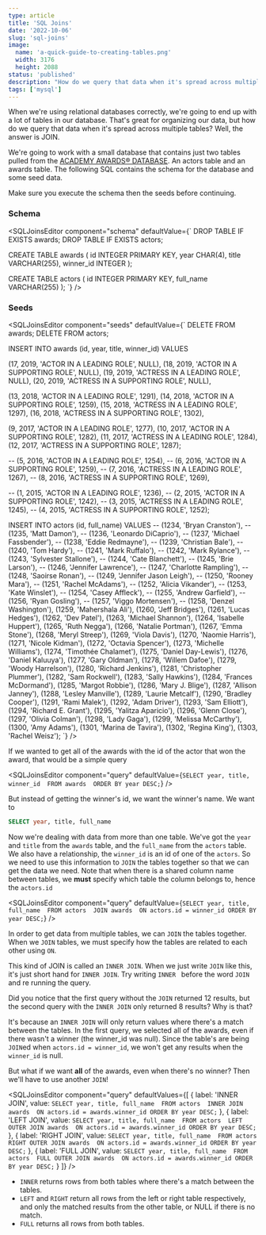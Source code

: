 ```yaml
---
type: article
title: 'SQL Joins'
date: '2022-10-06'
slug: 'sql-joins'
image: 
  name: 'a-quick-guide-to-creating-tables.png'
  width: 3176
  height: 2088
status: 'published'
description: "How do we query that data when it's spread across multiple tables? JOIN!"
tags: ['mysql']
---
```


When we're using relational databases correctly, we're going to end up with a lot of tables in our database. That's great for organizing our data, but how do we query that data when it's spread across multiple tables? Well, the answer is JOIN.

We're going to work with a small database that contains just two tables pulled from the [ACADEMY AWARDS® DATABASE](http://awardsdatabase.oscars.org/). An actors table and an awards table. The following SQL contains the schema for the database and some seed data.

<Note>
  Make sure you execute the schema then the seeds before continuing. 
</Note>

### Schema

<SQLJoinsEditor component="schema"  defaultValue={`
DROP TABLE IF EXISTS awards; DROP TABLE IF EXISTS actors;

CREATE TABLE awards (
  id INTEGER PRIMARY KEY,
  year CHAR(4),
  title VARCHAR(255),
  winner_id INTEGER
);

CREATE TABLE actors (
  id INTEGER PRIMARY KEY,
  full_name VARCHAR(255)
);
`} />


### Seeds

<SQLJoinsEditor component="seeds" defaultValue={`
DELETE FROM awards; DELETE FROM actors;

INSERT INTO awards (id, year, title, winner_id)
VALUES 

(17, 2019, 'ACTOR IN A LEADING ROLE', NULL),
(18, 2019, 'ACTOR IN A SUPPORTING ROLE', NULL),
(19, 2019, 'ACTRESS IN A LEADING ROLE', NULL),
(20, 2019, 'ACTRESS IN A SUPPORTING ROLE', NULL),

(13, 2018, 'ACTOR IN A LEADING ROLE', 1291),
(14, 2018, 'ACTOR IN A SUPPORTING ROLE', 1259),
(15, 2018, 'ACTRESS IN A LEADING ROLE', 1297),
(16, 2018, 'ACTRESS IN A SUPPORTING ROLE', 1302),

(9, 2017, 'ACTOR IN A LEADING ROLE', 1277),
(10, 2017, 'ACTOR IN A SUPPORTING ROLE', 1282),
(11, 2017, 'ACTRESS IN A LEADING ROLE', 1284),
(12, 2017, 'ACTRESS IN A SUPPORTING ROLE', 1287);

-- (5, 2016, 'ACTOR IN A LEADING ROLE', 1254),
-- (6, 2016, 'ACTOR IN A SUPPORTING ROLE', 1259),
-- (7, 2016, 'ACTRESS IN A LEADING ROLE', 1267),
-- (8, 2016, 'ACTRESS IN A SUPPORTING ROLE', 1269),

-- (1, 2015, 'ACTOR IN A LEADING ROLE', 1236),
-- (2, 2015, 'ACTOR IN A SUPPORTING ROLE', 1242),
-- (3, 2015, 'ACTRESS IN A LEADING ROLE', 1245),
-- (4, 2015, 'ACTRESS IN A SUPPORTING ROLE', 1252);

INSERT INTO actors (id, full_name)
VALUES 
-- (1234, 'Bryan Cranston'),
-- (1235, 'Matt Damon'),
-- (1236, 'Leonardo DiCaprio'),
-- (1237, 'Michael Fassbender'),
-- (1238, 'Eddie Redmayne'),
-- (1239, 'Christian Bale'),
-- (1240, 'Tom Hardy'),
-- (1241, 'Mark Ruffalo'),
-- (1242, 'Mark Rylance'),
-- (1243, 'Sylvester Stallone'),
-- (1244, 'Cate Blanchett'),
-- (1245, 'Brie Larson'),
-- (1246, 'Jennifer Lawrence'),
-- (1247, 'Charlotte Rampling'),
-- (1248, 'Saoirse Ronan'),
-- (1249, 'Jennifer Jason Leigh'),
-- (1250, 'Rooney Mara'),
-- (1251, 'Rachel McAdams'),
-- (1252, 'Alicia Vikander'),
-- (1253, 'Kate Winslet'),
-- (1254, 'Casey Affleck'),
-- (1255, 'Andrew Garfield'),
-- (1256, 'Ryan Gosling'),
-- (1257, 'Viggo Mortensen'),
-- (1258, 'Denzel Washington'),
(1259, 'Mahershala Ali'),
(1260, 'Jeff Bridges'),
(1261, 'Lucas Hedges'),
(1262, 'Dev Patel'),
(1263, 'Michael Shannon'),
(1264, 'Isabelle Huppert'),
(1265, 'Ruth Negga'),
(1266, 'Natalie Portman'),
(1267, 'Emma Stone'),
(1268, 'Meryl Streep'),
(1269, 'Viola Davis'),
(1270, 'Naomie Harris'),
(1271, 'Nicole Kidman'),
(1272, 'Octavia Spencer'),
(1273, 'Michelle Williams'),
(1274, 'Timothée Chalamet'),
(1275, 'Daniel Day-Lewis'),
(1276, 'Daniel Kaluuya'),
(1277, 'Gary Oldman'),
(1278, 'Willem Dafoe'),
(1279, 'Woody Harrelson'),
(1280, 'Richard Jenkins'),
(1281, 'Christopher Plummer'),
(1282, 'Sam Rockwell'),
(1283, 'Sally Hawkins'),
(1284, 'Frances McDormand'),
(1285, 'Margot Robbie'),
(1286, 'Mary J. Blige'),
(1287, 'Allison Janney'),
(1288, 'Lesley Manville'),
(1289, 'Laurie Metcalf'),
(1290, 'Bradley Cooper'),
(1291, 'Rami Malek'),
(1292, 'Adam Driver'),
(1293, 'Sam Elliott'),
(1294, 'Richard E. Grant'),
(1295, 'Yalitza Aparicio'),
(1296, 'Glenn Close'),
(1297, 'Olivia Colman'),
(1298, 'Lady Gaga'),
(1299, 'Melissa McCarthy'),
(1300, 'Amy Adams'),
(1301, 'Marina de Tavira'),
(1302, 'Regina King'),
(1303, 'Rachel Weisz');
`} />

If we wanted to get all of the awards with the id of the actor that won the award, that would be a simple query

<SQLJoinsEditor component="query" defaultValue={`
SELECT year, title, winner_id 
FROM awards 
ORDER BY year DESC;
`} />


But instead of getting the winner's id, we want the winner's name. We want to

```sql
SELECT year, title, full_name
```

Now we're dealing with data from more than one table. We've got the `year` and `title` from the `awards` table, and the `full_name` from the `actors` table. We also have a relationship, the `winner_id` is an id of one of the `actors`.
So we need to use this information to `JOIN` the tables together so that we can get the data we need.
Note that when there is a shared column name between tables, we **must** specify which table the column belongs to, hence the `actors.id`

<SQLJoinsEditor component="query" defaultValue={`
SELECT year, title, full_name 
FROM actors 
JOIN awards 
ON actors.id = winner_id
ORDER BY year DESC;
`} />


In order to get data from multiple tables, we can `JOIN` the tables together. When we `JOIN` tables, we must specify how the tables are related to each other using `ON`.

This kind of JOIN is called an `INNER JOIN`. When we just write `JOIN` like this, it's just short hand for `INNER JOIN`. Try writing `INNER ` before the word `JOIN` and re running the query.
  
Did you notice that the first query without the `JOIN` returned 12 results, but the second query with the `INNER JOIN` only returned 8 results? Why is that?


It's because an `INNER JOIN` will only return values where there's a match between the tables. 
In the first query, we selected all of the awards, even if there wasn't a winner (the winner_id was null). 
Since the table's are being `JOIN`ed when `actors.id = winner_id`, we won't get any results when the `winner_id` is null.

But what if we want **all** of the awards, even when there's no winner? Then we'll have to use another `JOIN`!

<SQLJoinsEditor component="query" defaultValues={[
  {
    label: 'INNER JOIN',
    value: `SELECT year, title, full_name 
FROM actors 
INNER JOIN awards 
ON actors.id = awards.winner_id
ORDER BY year DESC;`
  },
  {
    label: 'LEFT JOIN',
    value: `SELECT year, title, full_name 
FROM actors 
LEFT OUTER JOIN awards 
ON actors.id = awards.winner_id
ORDER BY year DESC;`
  },
  {
    label: 'RIGHT JOIN',
    value: `SELECT year, title, full_name 
FROM actors 
RIGHT OUTER JOIN awards 
ON actors.id = awards.winner_id
ORDER BY year DESC;`
  },
  {
    label: 'FULL JOIN',
    value: `SELECT year, title, full_name 
FROM actors 
FULL OUTER JOIN awards 
ON actors.id = awards.winner_id
ORDER BY year DESC;`
  }
]} />
  
* `INNER` returns rows from both tables where there's a match between the tables. 
* `LEFT` and `RIGHT` return all rows from the left or right table respectively, and only the matched results from the other table, or NULL if there is no match.
* `FULL` returns all rows from both tables.

